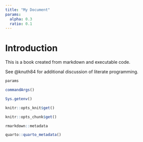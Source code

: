 ```yaml
---
title: "My Document"
params:
  alpha: 0.3
  ratio: 0.1
---
```


# Introduction

This is a book created from markdown and executable code.

See @knuth84 for additional discussion of literate programming.

```r
params
```

```r
commandArgs()
```

```r
Sys.getenv()
```

```r
knitr::opts_knit$get()
```

```r
knitr::opts_chunk$get()
```

```r
rmarkdown::metadata
```

```r
quarto::quarto_metadata()
```
